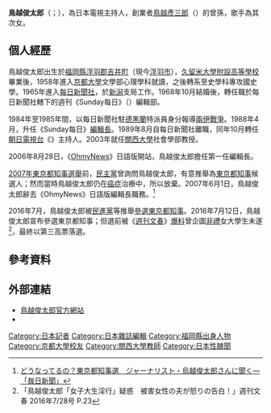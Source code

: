 {{Infobox journalist
| name        = 鳥越俊太郎
| image       = ShuntaroTorigoe.jpg
| caption     = 2006年9月2日於早稻田大學演講
| birth_date = {{birth date and age|1940|3|13}}
| birth_place = {{JPN}}[[福岡縣|福岡縣]][[浮羽郡|浮羽郡]][[吉井町_(福岡縣)|吉井町]]<br>（現[[浮羽市|浮羽市]]）
| death_date = 
| death_place = 
| death_cause = 
| nationality = {{JPN}}
| education   = [[京都大學|京都大學]]
| occupation  =  電視主播
| children    =  {{link-ja|鳥越さやか|鳥越さやか}}
| parents     = 
| 配偶        = 
| religion    = 
| years_active= 1965年至今
| 主要作品   =  
| credits     = 《ザ・スクープ》(ANN)主持人（1989年至今）<br>《OhmyNews》日本語版編集長（2006年－2007年）
| agent       = 
| URL         =  http://www.shuntorigoe.com/
}}
'''鳥越俊太郎'''（{{jpn|j=鳥越 俊太郎|hg=とりごえ しゅんたろう|rm=Torigoe Shuntarō}}；{{bd|1940年|3月13日}}），為日本電視主持人，{{link-ja|鳥越製粉|鳥越製粉}}創業者[[鳥越彥三郎|鳥越彥三郎]]（{{lang|ja|鳥越 彦三郎}}）的曾孫，歌手{{link-ja|鳥越沙也加|鳥越さやか}}為其次女。

== 個人經歷 ==
鳥越俊太郎出生於[[福岡縣|福岡縣]][[浮羽郡|浮羽郡]][[吉井町|吉井町]]（現今[[浮羽市|浮羽市]]），[[久留米大學附設高等學校|久留米大學附設高等學校]]畢業後，1958年進入[[京都大學|京都大學]]文學部心理學科就讀，之後轉系至史學科專攻國史學。1965年進入[[每日新聞社|每日新聞社]]，於[[新潟縣|新潟]]支局工作。1968年10月結婚後，轉任職於每日新聞社轄下的週刊《Sunday每日》（{{lang|ja|サンデー毎日}}）編輯部。

1984年至1985年間，以每日新聞社駐[[德黑蘭|德黑蘭]]特派員身分報導[[兩伊戰爭|兩伊戰爭]]。1988年4月，升任《Sunday每日》[[編輯長|編輯長]]。1989年8月自每日新聞社離職，同年10月轉任[[朝日電視台|朝日電視台]]《{{link-ja|THE SCOOP|ザ・スクープ}}》主持人。2003年就任[[關西大學|關西大學]]社會學部教授。

2006年8月28日，《[[OhmyNews|OhmyNews]]》日語版開站，鳥越俊太郎擔任第一任編輯長。

[[2007年東京都知事選舉|2007年東京都知事選舉]]前，[[民主党_(日本)|民主黨]]曾詢問鳥越俊太郎，有意推舉為[[東京都知事|東京都知事]]候選人；然而當時鳥越俊太郎仍在[[癌症|癌症]]治療中，所以放棄。2007年6月1日，鳥越俊太郎辭去《OhmyNews》日語版編輯長職務。<ref>[http://www.asyura.com/07/senkyo31/msg/161.html どうなってるの？東京都知事選　ジャーナリスト・烏越俊太郎さんに聞く―「毎日新聞」]</ref>

2016年7月，鳥越俊太郎被[[民進黨_(日本)|民進黨]]等推舉[[2016年東京都知事選舉|參選東京都知事]]。2016年7月12日，鳥越俊太郎宣布參選東京都知事；但選前被《[[週刊文春|週刊文春]]》[[爆料|爆料]]曾企圖[[非禮|非禮]]女大學生未遂<ref>「鳥越俊太郎「女子大生淫行」疑惑　被害女性の夫が怒りの告白！」週刊文春 2016年7/28号 P.23</ref>，最終以第三高票落選。

== 參考資料 ==
{{Reflist}}

== 外部連結 == 
* [http://www.shuntorigoe.com  鳥越俊太郎官方網站]
* {{Twitter|shuntorigoe}}
{{DEFAULTSORT:Torigoe, Shuntaro}}
[[Category:日本記者|Category:日本記者]]
[[Category:日本雜誌編輯|Category:日本雜誌編輯]]
[[Category:福岡縣出身人物|Category:福岡縣出身人物]]
[[Category:京都大學校友|Category:京都大學校友]]
[[Category:關西大學教師|Category:關西大學教師]]
[[Category:日本性醜聞|Category:日本性醜聞]]